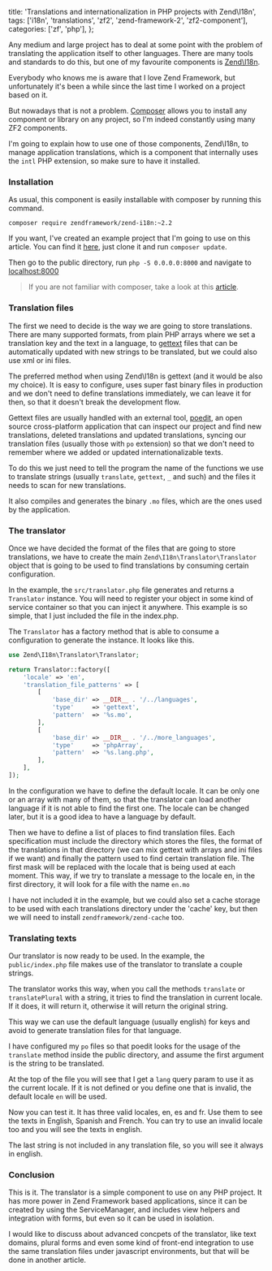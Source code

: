   title: 'Translations and internationalization in PHP projects with Zend\\I18n',
  tags: ['i18n', 'translations', 'zf2', 'zend-framework-2', 'zf2-component'],
  categories: ['zf', 'php'],
};

Any medium and large project has to deal at some point with the problem of translating the application itself to other languages. There are many tools and standards to do this, but one of my favourite components is [Zend\I18n](https://zf2.readthedocs.org/en/latest/modules/zend.i18n.translating.html).

Everybody who knows me is aware that I love Zend Framework, but unfortunately it's been a while since the last time I worked on a project based on it.

But nowadays that is not a problem. [Composer](https://getcomposer.org/) allows you to install any component or library on any project, so I'm indeed constantly using many ZF2 components.

I'm going to explain how to use one of those components, Zend\I18n, to manage application translations, which is a component that internally uses the `intl` PHP extension, so make sure to have it installed.

### Installation

As usual, this component is easily installable with composer by running this command.

    composer require zendframework/zend-i18n:~2.2

If you want, I've created an example project that I'm going to use on this article. You can find it [here](https://github.com/acelaya-blog/internationalization), just clone it and run `composer update`.

Then go to the public directory, run `php -S 0.0.0.0:8000` and navigate to <a href="http://localhost:8000" target="_blank">localhost:8000</a>

> If you are not familiar with composer, take a look at this [article](/2014/07/19/dependency-management-and-autoloading-in-php-projects-with-composer/).

### Translation files

The first we need to decide is the way we are going to store translations. There are many supported formats, from plain PHP arrays where we set a translation key and the text in a language, to [gettext](https://www.gnu.org/software/gettext/) files that can be automatically updated with new strings to be translated, but we could also use xml or ini files.

The preferred method when using Zend\I18n is gettext (and it would be also my choice). It is easy to configure, uses super fast binary files in production and we don't need to define translations immediately, we can leave it for then, so that it doesn't break the development flow.

Gettext files are usually handled with an external tool, [poedit](https://poedit.net/), an open source cross-platform application that can inspect our project and find new translations, deleted translations and updated translations, syncing our translation files (usually those with `po` extension) so that we don't need to remember where we added or updated internationalizable texts.

To do this we just need to tell the program the name of the functions we use to translate strings (usually `translate`, `gettext`, `_` and such) and the files it needs to scan for new translations.
 
It also compiles and generates the binary `.mo` files, which are the ones used by the application.

### The translator

Once we have decided the format of the files that are going to store translations, we have to create the main `Zend\I18n\Translator\Translator` object that is going to be used to find translations by consuming certain configuration.

In the example, the `src/translator.php` file generates and returns a `Translator` instance. You will need to register your object in some kind of service container so that you can inject it anywhere. This example is so simple, that I just included the file in the index.php.
 
The `Translator` has a factory method that is able to consume a configuration to generate the instance. It looks like this.

```php
use Zend\I18n\Translator\Translator;

return Translator::factory([
    'locale' => 'en',
    'translation_file_patterns' => [
        [
            'base_dir' => __DIR__ . '/../languages',
            'type'     => 'gettext',
            'pattern'  => '%s.mo',
        ],
        [
            'base_dir' => __DIR__ . '/../more_languages',
            'type'     => 'phpArray',
            'pattern'  => '%s.lang.php',
        ],
    ],
]);
```

In the configuration we have to define the default locale. It can be only one or an array with many of them, so that the translator can load another language if it is not able to find the first one. The locale can be changed later, but it is a good idea to have a language by default.

Then we have to define a list of places to find translation files. Each specification must include the directory which stores the files, the format of the translations in that directory (we can mix gettext with arrays and ini files if we want) and finally the pattern used to find certain translation file. The first mask will be replaced with the locale that is being used at each moment. This way, if we try to translate a message to the locale en, in the first directory, it will look for a file with the name `en.mo`

I have not included it in the example, but we could also set a cache storage to be used with each translations directory under the 'cache' key, but then we will need to install `zendframework/zend-cache` too.

### Translating texts

Our translator is now ready to be used. In the example, the `public/index.php` file makes use of the translator to translate a couple strings.

The translator works this way, when you call the methods `translate` or `translatePlural` with a string, it tries to find the translation in current locale. If it does, it will return it, otherwise it will return the original string.

This way we can use the default language (usually english) for keys and avoid to generate translation files for that language.

I have configured my `po` files so that poedit looks for the usage of the `translate` method inside the public directory, and assume the first argument is the string to be translated.

At the top of the file you will see that I get a `lang` query param to use it as the current locale. If it is not defined or you define one that is invalid, the default locale `en` will be used.

Now you can test it. It has three valid locales, en, es and fr. Use them to see the texts in English, Spanish and French. You can try to use an invalid locale too and you will see the texts in english.

The last string is not included in any translation file, so you will see it always in english.

### Conclusion

This is it. The translator is a simple component to use on any PHP project. It has more power in Zend Framework based applications, since it can be created by using the ServiceManager, and includes view helpers and integration with forms, but even so it can be used in isolation.

I would like to discuss about advanced concpets of the translator, like text domains, plural forms and even some kind of front-end integration to use the same translation files under javascript environments, but that will be done in another article.
